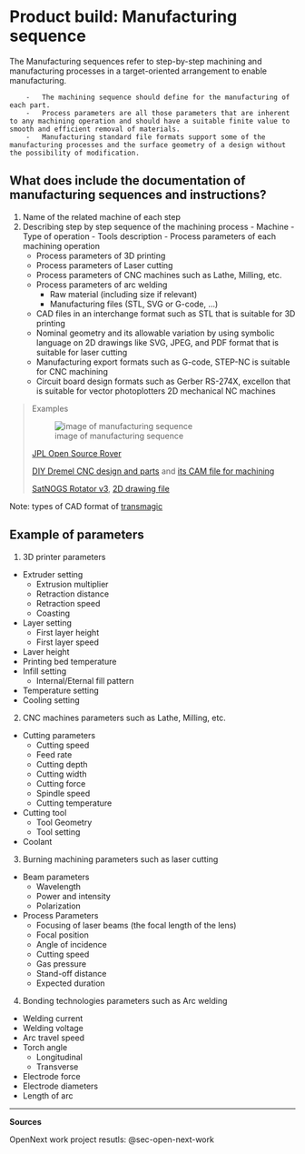 # Product build: Manufacturing sequence {#sec-product-build-manufacturing-instructions}
 

The Manufacturing sequences refer to step-by-step machining and manufacturing processes in a target-oriented arrangement to enable manufacturing.

        -   The machining sequence should define for the manufacturing of each part.
        -   Process parameters are all those parameters that are inherent to any machining operation and should have a suitable finite value to smooth and efficient removal of materials.
        -   Manufacturing standard file formats support some of the manufacturing processes and the surface geometry of a design without the possibility of modification.


      
## What does include the documentation of manufacturing sequences and instructions?
 
  1. Name of the related machine of each step
  2. Describing step by step sequence of the machining process
    - Machine
    - Type of operation
    - Tools description 
    - Process parameters of each machining operation
       - Process parameters of 3D printing
       - Process parameters of Laser cutting
       - Process parameters of CNC machines such as Lathe, Milling, etc.
       - Process parameters of arc welding
    - Raw material (including size if relevant)
    - Manufacturing files (STL, SVG or G-code, ...)
       - CAD files in an interchange format such as STL that is suitable for 3D printing 
       - Nominal geometry and its allowable variation by using symbolic language on 2D drawings like SVG, JPEG, and PDF format that is suitable for laser cutting
       - Manufacturing export formats such as G-code, STEP-NC is suitable for CNC machining
       - Circuit board design formats such as Gerber RS-274X, excellon that is suitable for vector photoplotters 2D mechanical NC machines


> Examples
>
>![image of manufacturing sequence](img/Manufacturing-sequences.jpg)
>
>[JPL Open Source Rover](https://github.com/nasa-jpl/open-source-rover/tree/master/mechanical/body_assembly#3-machiningfabrication)
>
> [DIY Dremel CNC design and parts](https://www.thingiverse.com/thing:3004773) and [its CAM file for machining](https://www.estlcam.de/)
>
> [SatNOGS Rotator v3](https://wiki.satnogs.org/SatNOGS_Rotator_v3#Specifications), [2D drawing file](https://wiki.satnogs.org/File:C1001.png)
>


Note: types of CAD format of [transmagic](https://transmagic.com/cad-formats/)

## Example of parameters
1. 3D printer parameters

-   Extruder setting
    -   Extrusion multiplier
    -   Retraction distance
    -   Retraction speed
    -   Coasting
-   Layer setting
    -   First layer height
    -   First layer speed
-   Laver height
-   Printing bed temperature
-   Infill setting
    -   Internal/Eternal fill pattern
-   Temperature setting
-   Cooling setting

2. CNC machines parameters such as Lathe, Milling, etc.

-   Cutting parameters
    -   Cutting speed
    -   Feed rate
    -   Cutting depth
    -   Cutting width
    -   Cutting force
    -   Spindle speed
    -   Cutting temperature
-   Cutting tool
    -   Tool Geometry
    -   Tool setting
-   Coolant


3. Burning machining parameters such as laser cutting

-   Beam parameters
    -   Wavelength
    -   Power and intensity
    -   Polarization
-   Process Parameters
    -   Focusing of laser beams (the focal length of the lens)
    -   Focal position
    -   Angle of incidence
    -   Cutting speed
    -   Gas pressure
    -   Stand-off distance
    -   Expected duration

4. Bonding technologies parameters such as Arc welding

-   Welding current
-   Welding voltage
-   Arc travel speed
-   Torch angle
    -   Longitudinal
    -   Transverse
-   Electrode force
-   Electrode diameters
-   Length of arc


------------------------------------------------------------------------

**Sources**

OpenNext work project resutls: @sec-open-next-work
